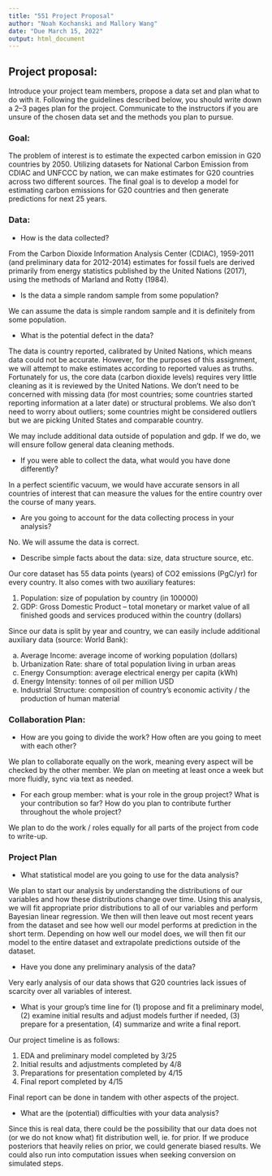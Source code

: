 ```yaml
---
title: "551 Project Proposal"
author: "Noah Kochanski and Mallory Wang"
date: "Due March 15, 2022"
output: html_document
---
```


## Project proposal: 
Introduce your project team members, propose a data set and plan what to do with it. Following the guidelines described below, you should write down a 2–3 pages plan for the project. Communicate to the instructors if you are unsure of the chosen data set and the methods you plan to pursue.

### Goal: 
The problem of interest is to estimate the expected carbon emission in G20 countries by 2050. Utilizing datasets for National Carbon Emission from CDIAC and UNFCCC by nation, we can make estimates for G20 countries across two different sources. The final goal is to develop a model for estimating carbon emissions for G20 countries and then generate predictions for next 25 years.  

### Data:
* How is the data collected?

From the Carbon Dioxide Information Analysis Center (CDIAC), 1959-2011 (and preliminary data for 2012-2014) estimates for fossil fuels are derived primarily from energy statistics published by the United Nations (2017), using the methods of Marland and Rotty (1984).

* Is the data a simple random sample from some population?

We can assume the data is simple random sample and it is definitely from some population.

* What is the potential defect in the data?

The data is country reported, calibrated by United Nations, which means data could not be accurate. However, for the purposes of this assignment, we will attempt to make estimates according to reported values as truths. Fortunately for us, the core data (carbon dioxide levels) requires very little cleaning as it is reviewed by the United Nations. We don't need to be concerned with missing data (for most countries; some countries started reporting information at a later date) or structural problems. We also don't need to worry about outliers; some countries might be considered outliers but we are picking United States and comparable country. 

We may include additional data outside of population and gdp. If we do, we will ensure follow general data cleaning methods. 

* If you were able to collect the data, what would you have done differently?

In a perfect scientific vacuum, we would have accurate sensors in all countries of interest that can measure the values for the entire country over the course of many years. 

* Are you going to account for the data collecting process in your analysis?

No. We will assume the data is correct. 

* Describe simple facts about the data: size, data structure source, etc.

Our core dataset has 55 data points (years) of CO2 emissions (PgC/yr) for every country. It also comes with two auxiliary features:

1. Population: size of population by country (in 100000)
2. GDP: Gross Domestic Product -- total monetary or market value of all finished goods and services produced within the country (dollars)

Since our data is split by year and country, we can easily include additional auxiliary data (source: World Bank):

a. Average Income: average income of working population (dollars)
b. Urbanization Rate: share of total population living in urban areas
c. Energy Consumption: average electrical energy per capita (kWh)
d. Energy Intensity: tonnes of oil per million USD
e. Industrial Structure: composition of country's economic activity / the production of human material 

### Collaboration Plan:
* How are you going to divide the work? How often are you going to meet with each other?

We plan to collaborate equally on the work, meaning every aspect will be checked by the other member. We plan on meeting at least once a week but more fluidly, sync via text as needed. 

* For each group member: what is your role in the group project? What is your contribution so far? How do you plan to contribute further throughout the whole project?

We plan to do the work / roles equally for all parts of the project from code to write-up. 

### Project Plan
* What statistical model are you going to use for the data analysis?

We plan to start our analysis by understanding the distributions of our variables and how these distributions change over time. Using this analysis, we will fit appropriate prior distributions to all of our variables and perform Bayesian linear regression. We then will then leave out most recent years from the dataset and see how well our model performs at prediction in the short term. Depending on how well our model does, we will then fit our model to the entire dataset and extrapolate predictions outside of the dataset.

* Have you done any preliminary analysis of the data?

Very early analysis of our data shows that G20 countries lack issues of scarcity over all variables of interest.

* What is your group’s time line for (1) propose and fit a preliminary model, (2) examine initial results and adjust models further if needed, (3) prepare for a presentation, (4) summarize and write a final report.

Our project timeline is as follows: 

(1) EDA and preliminary model completed by 3/25
(2) Initial results and adjustments completed by 4/8
(3) Preparations for presentation completed by 4/15
(4) Final report completed by 4/15

Final report can be done in tandem with other aspects of the project.

* What are the (potential) difficulties with your data analysis?

Since this is real data, there could be the possibility that our data does not (or we do not know what) fit distribution well, ie. for prior. If we produce posteriors that heavily relies on prior, we could generate biased results. We could also run into computation issues when seeking conversion on simulated steps. 

```r

```
